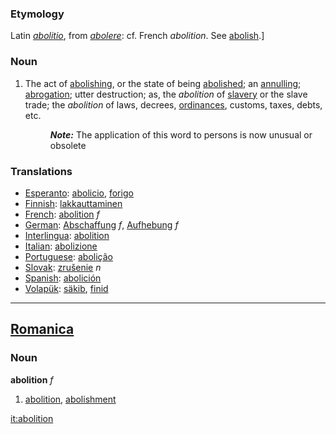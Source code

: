 ===Etymology===
Latin ''[[abolitio]]'', from ''[[abolere]]'': cf. French ''abolition''. See [[abolish]].] 
===Noun===
#The act of [[abolishing]], or the state of being [[abolished]]; an [[annulling]]; [[abrogation]]; utter destruction; as, the ''abolition'' of [[slave]]ry or the slave trade; the ''abolition'' of laws, decrees, [[ordinances]], customs, taxes, debts, etc.
#:'''''Note:''''' The application of this word to persons is now unusual or obsolete

===Translations===
*[[Esperanto]]: [[abolicio]], [[forigo]] 
*[[Finnish]]: [[lakkauttaminen]]
*[[French]]: [[abolition]] ''f''
*[[German]]: [[Abschaffung]] ''f'', [[Aufhebung]] ''f''
*[[Interlingua]]: [[abolition]] 
*[[Italian]]: [[abolizione]] 
*[[Portuguese]]: [[abolição]] 
*[[Slovak]]: [[zrušenie]] ''n''
*[[Spanish]]: [[abolición]]
*[[Volapük]]: [[säkib]], [[finid]]
----

==[[Romanica]]==
===Noun===
<b>abolition</b> ''f''
#[[abolition]], [[abolishment]]

[[it:abolition]]